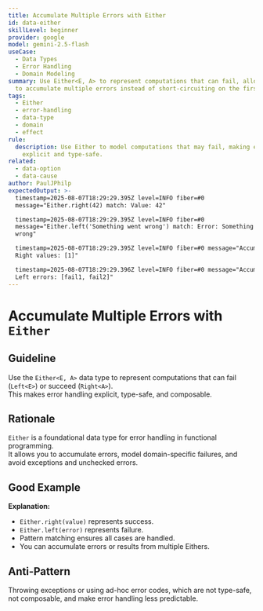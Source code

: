 ```yaml
---
title: Accumulate Multiple Errors with Either
id: data-either
skillLevel: beginner
provider: google
model: gemini-2.5-flash
useCase:
  - Data Types
  - Error Handling
  - Domain Modeling
summary: Use Either<E, A> to represent computations that can fail, allowing you
  to accumulate multiple errors instead of short-circuiting on the first one.
tags:
  - Either
  - error-handling
  - data-type
  - domain
  - effect
rule:
  description: Use Either to model computations that may fail, making errors
    explicit and type-safe.
related:
  - data-option
  - data-cause
author: PaulJPhilp
expectedOutput: >-
  timestamp=2025-08-07T18:29:29.395Z level=INFO fiber=#0
  message="Either.right(42) match: Value: 42"

  timestamp=2025-08-07T18:29:29.395Z level=INFO fiber=#0
  message="Either.left('Something went wrong') match: Error: Something went
  wrong"

  timestamp=2025-08-07T18:29:29.395Z level=INFO fiber=#0 message="Accumulated
  Right values: [1]"

  timestamp=2025-08-07T18:29:29.396Z level=INFO fiber=#0 message="Accumulated
  Left errors: [fail1, fail2]"
---
```


# Accumulate Multiple Errors with `Either`

## Guideline

Use the `Either<E, A>` data type to represent computations that can fail (`Left<E>`) or succeed (`Right<A>`).  
This makes error handling explicit, type-safe, and composable.

## Rationale

`Either` is a foundational data type for error handling in functional programming.  
It allows you to accumulate errors, model domain-specific failures, and avoid exceptions and unchecked errors.

## Good Example

<Example path="./src/data-either.ts" />

**Explanation:**  
- `Either.right(value)` represents success.
- `Either.left(error)` represents failure.
- Pattern matching ensures all cases are handled.
- You can accumulate errors or results from multiple Eithers.

## Anti-Pattern

Throwing exceptions or using ad-hoc error codes, which are not type-safe, not composable, and make error handling less predictable.